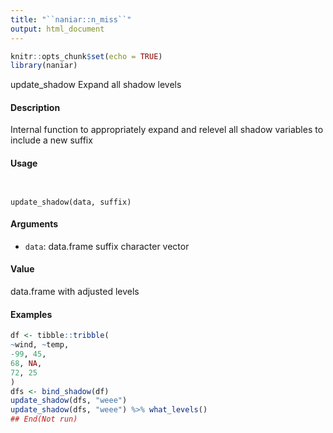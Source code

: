```yaml
---
title: "``naniar::n_miss``"
output: html_document
---
```


```r
knitr::opts_chunk$set(echo = TRUE)
library(naniar)
```
update_shadow Expand all shadow levels

####  Description 

Internal function to appropriately expand and relevel all shadow variables to include a new suffix

####  Usage 
<pre><code>

update_shadow(data, suffix)
</code></pre>
#### Arguments 

* ``data``: data.frame
suffix character vector

#### Value 

data.frame with adjusted levels

#### Examples 
```r

df <- tibble::tribble(
~wind, ~temp,
-99, 45,
68, NA,
72, 25
)
dfs <- bind_shadow(df)
update_shadow(dfs, "weee")
update_shadow(dfs, "weee") %>% what_levels()
## End(Not run)
```
